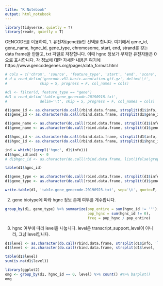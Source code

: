 ```yaml
---
title: "R Notebook"
output: html_notebook
---
```


```r
library(tidyverse, quietly = T)
library(readr, quietly = T)
```
GENCODE를 이용하여,
1. 유전자(gene)들만 선택을 합니다. 여기에서 gene_id, gene_name, hgnc_id, gene_type, chromosome, start, end, strand를 갖는 data frame을 만들고, txt 파일로 저장합니다. 이때 hgnc 정보가 부재한 유전자들은 0으로 표시합니다. 각 정보에 대한 자세한 내용은 여기에 https://www.gencodegenes.org/pages/data_format.html
```r
# cols = c('chrom', 'source', 'feature_type', 'start', 'end', 'score', 'strand', 'phase', 'info')
# d = read_delim('gencode.v31.basic.annotation.gtf.gz', delim='\t',
#               skip = 5, progress = F, col_names = cols)

#d1 <- filter(d, feature_type == "gene")
#d1 = read_delim('table.gene_genecode.20190918.txt', 
#               delim='\t', skip = 5, progress = F, col_names = cols)

d1$gene_id <- as.character(do.call(rbind.data.frame, strsplit(d1$info, 'gene_id\\s+"'))[[2]])
d1$gene_id <- as.character(do.call(rbind.data.frame, strsplit(d1$gene_id, '"'))[[1]])
```
```r
d1$gene_name <- as.character(do.call(rbind.data.frame, strsplit(d1$info, 'gene_name\\s+"'))[[2]])
d1$gene_name <- as.character(do.call(rbind.data.frame, strsplit(d1$gene_name, '"'))[[1]])
```
```r
d1$hgnc_id <- as.character(do.call(rbind.data.frame, strsplit(d1$info, 'hgnc_id\\s+"'))[[2]])
d1$hgnc_id <- as.character(do.call(rbind.data.frame, strsplit(d1$hgnc_id, '"'))[[1]])

ind = which(!(grepl('hgnc', d1$info)))
d1$hgnc_id[ind] <- 0
# d1$hgnc_id <- as.character(do.call(rbind.data.frame, list(ifelse(grepl('hgnc', d1$hgnc_id), d1$hgnc_id, 0))))

table(d1$hgnc_id)
```
```r
d1$gene_type <- as.character(do.call(rbind.data.frame, strsplit(d1$info, 'gene_type\\s+"'))[[2]])
d1$gene_type <- as.character(do.call(rbind.data.frame, strsplit(d1$gene_type, '"'))[[1]])

write.table(d1, 'table.gene_genecode.20190923.txt', sep='\t', quote=F, row.names = F, col.names = T)
```

2. gene biotype에 따라 hgnc 정보 존재 여부를 계수합니다.
```r
group_by(d1, gene_type) %>% summarize(pop_entire = sum(hgnc_id != '"'),
                                      pop_hgnc = sum(hgnc_id != 0),
                                      freq = pop_hgnc / pop_entire)
```

3. hgnc 여부에 따라 level을 나눕니다. level은 transcript_support_level이 아니라, 그냥 level입니다.
```r
d1$level <- as.character(do.call(rbind.data.frame, strsplit(d1$info, 'level '))[[2]])
d1$level <- as.character(do.call(rbind.data.frame, strsplit(d1$level, ';'))[[1]])

table(d1$level)
sum(is.na(d1$level))

library(ggplot2)
omg <- group_by(d1, hgnc_id == 0, level) %>% count() #%>% barplot()
omg
```


